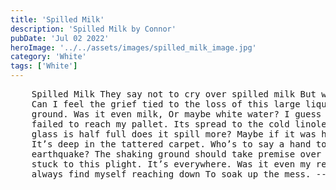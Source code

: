 ```yaml
---
title: 'Spilled Milk'
description: 'Spilled Milk by Connor'
pubDate: 'Jul 02 2022'
heroImage: '../../assets/images/spilled_milk_image.jpg'
category: 'White'
tags: ['White']
---
```


<pre>
	Spilled Milk They say not to cry over spilled milk But what if it was a big glass, Can I cry then?
	Can I feel the grief tied to the loss of this large liquid? It’s now reached the once clean
	ground. Was it even milk, Or maybe white water? I guess I’ll never know, The stain of this syrup
	failed to reach my pallet. Its spread to the cold linoleum. I’ve always been an optimist, If a
	glass is half full does it spill more? Maybe if it was half gone it wouldn’t have spilled at all.
	It’s deep in the tattered carpet. Who’s to say a hand toppled the beverage, What about an
	earthquake? The shaking ground should take premise over the spreading spill But my eyes still seem
	stuck to this plight. It’s everywhere. Was it even my responsibility? Regardless of the answer, I
	always find myself reaching down To soak up the mess. ---Connor Baker
</pre>
